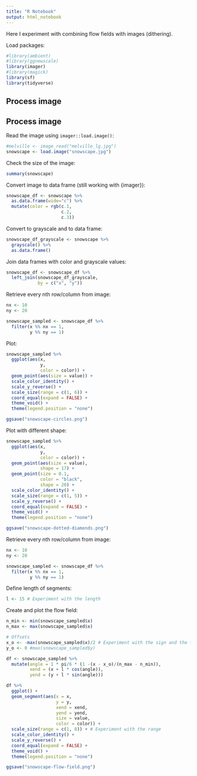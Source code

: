 ```yaml
---
title: "R Notebook"
output: html_notebook
---
```


Here I experiment with combining flow fields with images (dithering).

Load packages:
```r
#library(ambient)
#library(ggnewscale)
library(imager)
#library(magick)
library(sf)
library(tidyverse)
```

## Process image

## Process image

Read the image using `imager::load.image()`:
```r
#melville <- image_read("melville_lg.jpg")
snowscape <- load.image("snowscape.jpg")
```

Check the size of the image: 
```r
summary(snowscape)
```

Convert image to data frame (still working with {imager}):
```r
snowscape_df <- snowscape %>%
  as.data.frame(wide="c") %>% 
  mutate(color = rgb(c.1,
                     c.2,
                     c.3))
```

Convert to grayscale and to data frame:
```r
snowscape_df_grayscale <- snowscape %>%
  grayscale() %>% 
  as.data.frame()
```

Join data frames with color and grayscale values:
```r
snowscape_df <- snowscape_df %>%
  left_join(snowscape_df_grayscale,
            by = c("x", "y"))
```

Retrieve every nth row/column from image:
```r
nx <- 10
ny <- 20

snowscape_sampled <- snowscape_df %>%
  filter(x %% nx == 1,
         y %% ny == 1) 
```

Plot:
```r
snowscape_sampled %>%
  ggplot(aes(x, 
             y, 
             color = color)) + 
  geom_point(aes(size = value)) + 
  scale_color_identity() +
  scale_y_reverse() + 
  scale_size(range = c(1, 6)) +
  coord_equal(expand = FALSE) +
  theme_void() +
  theme(legend.position = "none")

ggsave("snowscape-circles.png")
```

Plot with different shape:
```r
snowscape_sampled %>%
  ggplot(aes(x, 
             y, 
             color = color)) + 
  geom_point(aes(size = value),
             shape = 17) +
  geom_point(size = 0.1,
             color = "black",
             shape = 20) +
  scale_color_identity() +
  scale_size(range = c(1, 5)) +
  scale_y_reverse() + 
  coord_equal(expand = FALSE) +
  theme_void() +
  theme(legend.position = "none")

ggsave("snowscape-dotted-diamonds.png")
```


Retrieve every nth row/column from image:
```r
nx <- 10
ny <- 20

snowscape_sampled <- snowscape_df %>%
  filter(x %% nx == 1,
         y %% ny == 1) 
```

Define length of segments:
```r
l <- 15 # Experiment with the length
```

Create and plot the flow field:
```r

n_min <- min(snowscape_sampled$x)
n_max <- max(snowscape_sampled$x)

# Offsets
x_o <- -max(snowscape_sampled$x)/2 # Experiment with the sign and the fraction
y_o <- 0 #max(snowscape_sampled$y)

df <- snowscape_sampled %>%
  mutate(angle = 1 * pi/6 * (1 -(x - x_o)/(n_max - n_min)),
         xend = (x + l * cos(angle)),
         yend = (y + l * sin(angle)))

df %>%
  ggplot() +
  geom_segment(aes(x = x,
                   y = y,
                   xend = xend,
                   yend = yend,
                   size = value,
                   color = color)) +
  scale_size(range = c(1, 8)) + # Experiment with the range
  scale_color_identity() +
  scale_y_reverse() +
  coord_equal(expand = FALSE) +
  theme_void() +
  theme(legend.position = "none")

ggsave("snowscape-flow-field.png")
```

